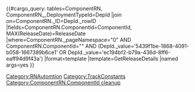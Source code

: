 <includeonly><!-- Finding the MAX ReleaseDate and passing that and ComponentId to formatting template 

IMPORTANT: this query uses hard coded uui values -->
{{#cargo_query:
tables=ComponentRN,
ComponentRN__DeploymentTypeId=DepId
|join on=ComponentRN._ID=DepId._rowID
|fields=ComponentRN.ComponentId=ComponentId,
MAX(ReleaseDate)=ReleaseDate
|where=ComponentRN._pageNamespace="0" 
AND ComponentRN.ComponentId="{{{ComponentId|}}}" 
AND (DepId._value='5439f1be-1868-4091-b058-1667389b6ce1' OR DepId._value='ec194bf2-b79a-436d-8ff6-eaff94d9f43a')
|format=template
|template=GetReleaseDetails
|named args=yes
}}
</includeonly><noinclude>[[Category:RNAutomtion]][[Category:TrackConstants]][[Category:ComponentRN.ComponentId cleanup]]</noinclude>